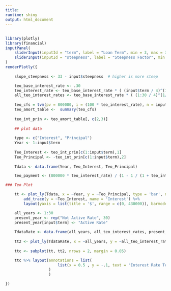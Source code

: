 ```yaml
---
title:
runtime: shiny
output: html_document
---
```


##

```r
library(plotly)
library(financial)
inputPanel(
    sliderInput(inputId = "term", label = "Loan Term", min = 3, max = 30, value = 4, step = 1, animate = TRUE),
    sliderInput(inputId = "steepness", label = "Steepness Factor", min = 3, max = 30, value = 20, step = 1, animate = TRUE)
)
renderPlotly({
    
    slope_steepness <- 33 - input$steepness  # higher is more steep

    teo_base_interest_rate <- .30
    teo_interest_rate <- teo_base_interest_rate * ( (input$term / 4)^(1/slope_steepness) ) 
    all_teo_interest_rates <- teo_base_interest_rate * ( (1:30 / 4)^(1/slope_steepness) )
    
    teo_cfs = tvm(pv = 800000, i = (100 * teo_interest_rate), n = input$term, days = 360, pyr = 1, pmt = NA)
    teo_amort_table <-  summary(teo_cfs) 
    
    teo_int_prin <- teo_amort_table[, c(2,3)]
    
    ## plot data
    
    type <- c("Interest", "Principal")
    Year <- 1:input$term
    
    Teo_Interest <- teo_int_prin[c(1:input$term),1]
    Teo_Principal <- -teo_int_prin[c(1:input$term),2]
    
    Tdata <- data.frame(Year, Teo_Interest, Teo_Principal)

    teo_payment <- (800000 * teo_interest_rate) / (1 - 1 / (1 + teo_interest_rate)^input$term )  

### Teo Plot

    tt <- plot_ly(Tdata, x = ~Year, y = ~Teo_Principal, type = 'bar', name = 'Principal') %>%
        add_trace(y = ~Teo_Interest, name = 'Interest') %>%
        layout(yaxis = list(title = '$', range = c(0, 430000)), barmode = 'stack', title = paste0("Yearly Payment: $", round(teo_payment, 2)), shapes = list(type='line', color = 'rgb(205, 12, 24)', x0 = 0, x1 = (input$term + .5), y0 = 2.2*300000, y1 = 2.2*300000, color = "red"))  # dont know why I have to multiply by 2.2, but works

    all_years <- 1:30
    present_year <- rep("Not Active Rate", 30)
    present_year[input$term] <- "Active Rate"
    
    TdataRate <- data.frame(all_years, all_teo_interest_rates, present_year)
    
    tt2 <- plot_ly(TdataRate, x = ~all_years, y = ~all_teo_interest_rates, color = ~present_year, marker = list(size = 10))
    
    ttc <- subplot(tt, tt2, nrows = 2, margin = 0.05)

    ttc %>% layout(annotations = list(
                       list(x = 0.5 , y = -.1, text = "Interest Rate Term Structure (for years 1 to 30)", showarrow = F, xref='paper', yref='paper')
                   )
                   )

})

```
